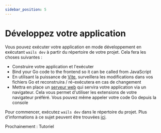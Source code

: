 ```yaml
---
sidebar_position: 5
---
```


# Développez votre application

Vous pouvez exécuter votre application en mode développement en exécutant `wails dev` à partir du répertoire de votre projet. Cela fera les choses suivantes :

- Construire votre application et l'exécuter
- Bind your Go code to the frontend so it can be called from JavaScript
- En utilisant la puissance de [Vite](https://vitejs.dev/), surveillera les modifications dans vos fichiers Go et reconstruira / ré-exécutera en cas de changement
- Mettra en place un [serveur web](http://localhost:34115) qui servira votre application via un navigateur. Cela vous permet d'utiliser les extensions de votre navigateur préféré. Vous pouvez même appeler votre code Go depuis la console

Pour commencer, exécutez `wails dev` dans le répertoire du projet. Plus d'informations à ce sujet peuvent être trouvées [ici](../reference/cli.mdx#dev).

Prochainement : Tutoriel
